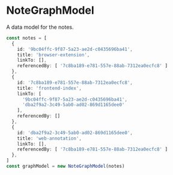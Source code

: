 
<Meta title="NoteGraphModel" />

# NoteGraphModel

A data model for the notes.

```ts
const notes = [
  {
    id: '9bc04ffc-9f87-5a23-ae2d-c0435696ba41',
    title: 'browser-extension',
    linkTo: [],
    referencedBy: [ '7c8ba189-e781-557e-88ab-7312ea0ecfc8' ]
  },
  {
    id: '7c8ba189-e781-557e-88ab-7312ea0ecfc8',
    title: 'frontend-index',
    linkTo: [
      '9bc04ffc-9f87-5a23-ae2d-c0435696ba41',
      'dba2f9a2-3c49-5ab0-ad02-869d1165dee0'
    ],
    referencedBy: []
  },
  {
    id: 'dba2f9a2-3c49-5ab0-ad02-869d1165dee0',
    title: 'web-annotation',
    linkTo: [],
    referencedBy: [ '7c8ba189-e781-557e-88ab-7312ea0ecfc8' ]
  },
]
const graphModel = new NoteGraphModel(notes)
```